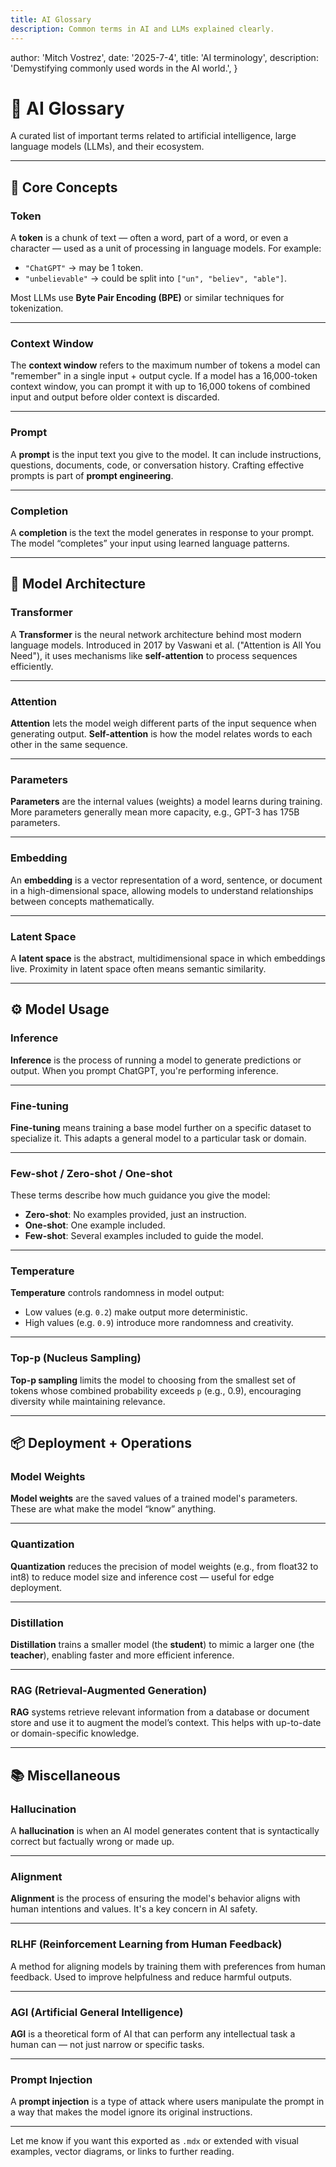 ```yaml
---
title: AI Glossary
description: Common terms in AI and LLMs explained clearly.
---
```



  author: 'Mitch Vostrez',
  date: '2025-7-4',
  title: 'AI terminology',
  description: 'Demystifying commonly used words in the AI world.',
}

# 🧠 AI Glossary

A curated list of important terms related to artificial intelligence, large language models (LLMs), and their ecosystem.

---

## 🤖 Core Concepts

### Token
A **token** is a chunk of text — often a word, part of a word, or even a character — used as a unit of processing in language models. For example:
- `"ChatGPT"` → may be 1 token.
- `"unbelievable"` → could be split into `["un", "believ", "able"]`.

Most LLMs use **Byte Pair Encoding (BPE)** or similar techniques for tokenization.

---

### Context Window
The **context window** refers to the maximum number of tokens a model can "remember" in a single input + output cycle. If a model has a 16,000-token context window, you can prompt it with up to 16,000 tokens of combined input and output before older context is discarded.

---

### Prompt
A **prompt** is the input text you give to the model. It can include instructions, questions, documents, code, or conversation history. Crafting effective prompts is part of **prompt engineering**.

---

### Completion
A **completion** is the text the model generates in response to your prompt. The model “completes” your input using learned language patterns.

---

## 🧠 Model Architecture

### Transformer
A **Transformer** is the neural network architecture behind most modern language models. Introduced in 2017 by Vaswani et al. ("Attention is All You Need"), it uses mechanisms like **self-attention** to process sequences efficiently.

---

### Attention
**Attention** lets the model weigh different parts of the input sequence when generating output. **Self-attention** is how the model relates words to each other in the same sequence.

---

### Parameters
**Parameters** are the internal values (weights) a model learns during training. More parameters generally mean more capacity, e.g., GPT-3 has 175B parameters.

---

### Embedding
An **embedding** is a vector representation of a word, sentence, or document in a high-dimensional space, allowing models to understand relationships between concepts mathematically.

---

### Latent Space
A **latent space** is the abstract, multidimensional space in which embeddings live. Proximity in latent space often means semantic similarity.

---

## ⚙️ Model Usage

### Inference
**Inference** is the process of running a model to generate predictions or output. When you prompt ChatGPT, you're performing inference.

---

### Fine-tuning
**Fine-tuning** means training a base model further on a specific dataset to specialize it. This adapts a general model to a particular task or domain.

---

### Few-shot / Zero-shot / One-shot
These terms describe how much guidance you give the model:
- **Zero-shot**: No examples provided, just an instruction.
- **One-shot**: One example included.
- **Few-shot**: Several examples included to guide the model.

---

### Temperature
**Temperature** controls randomness in model output:
- Low values (e.g. `0.2`) make output more deterministic.
- High values (e.g. `0.9`) introduce more randomness and creativity.

---

### Top-p (Nucleus Sampling)
**Top-p sampling** limits the model to choosing from the smallest set of tokens whose combined probability exceeds `p` (e.g., 0.9), encouraging diversity while maintaining relevance.

---

## 📦 Deployment + Operations

### Model Weights
**Model weights** are the saved values of a trained model's parameters. These are what make the model “know” anything.

---

### Quantization
**Quantization** reduces the precision of model weights (e.g., from float32 to int8) to reduce model size and inference cost — useful for edge deployment.

---

### Distillation
**Distillation** trains a smaller model (the **student**) to mimic a larger one (the **teacher**), enabling faster and more efficient inference.

---

### RAG (Retrieval-Augmented Generation)
**RAG** systems retrieve relevant information from a database or document store and use it to augment the model’s context. This helps with up-to-date or domain-specific knowledge.

---

## 📚 Miscellaneous

### Hallucination
A **hallucination** is when an AI model generates content that is syntactically correct but factually wrong or made up.

---

### Alignment
**Alignment** is the process of ensuring the model's behavior aligns with human intentions and values. It's a key concern in AI safety.

---

### RLHF (Reinforcement Learning from Human Feedback)
A method for aligning models by training them with preferences from human feedback. Used to improve helpfulness and reduce harmful outputs.

---

### AGI (Artificial General Intelligence)
**AGI** is a theoretical form of AI that can perform any intellectual task a human can — not just narrow or specific tasks.

---

### Prompt Injection
A **prompt injection** is a type of attack where users manipulate the prompt in a way that makes the model ignore its original instructions.

---

Let me know if you want this exported as `.mdx` or extended with visual examples, vector diagrams, or links to further reading.
